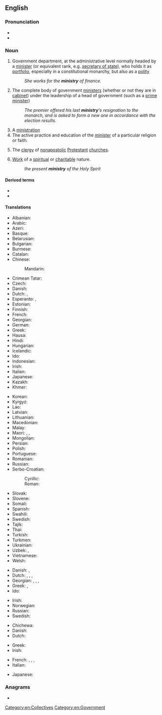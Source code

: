 ==English==

===Pronunciation===
* {{IPA|/ˈmɪnɪstɹi/|lang=en}}
* {{hyphenation|mi|nis|try|lang=en}}

===Noun===
{{wikipedia}}
{{en-noun|ministries}}

# Government department, at the administrative level normally headed by a [[minister]] (or equivalent rank, e.g. [[secretary of state]]), who holds it as [[portfolio]], especially in a constitutional monarchy, but also as a [[polity]]
#: ''She works for the '''ministry''' of finance.''
# The complete body of government [[minister]]s (whether or not they are in [[cabinet]]) under the leadership of a head of government (such as a [[prime minister]])
#: ''The premier offered his last '''ministry''''s resignation to the monarch, and is asked to form a new one in accordance with the election results.''
# A [[ministration]]
# The active practice and education of the [[minister]] of a particular religion or faith.
# {{lb|en|Christianity}} The [[clergy]] of [[nonapostolic]] [[Protestant]] [[church]]es.
# {{lb|en|Christianity}} [[work|Work]] of a [[spiritual]] or [[charitable]] nature.
#: ''the present '''ministry''' of the Holy Spirit''

====Derived terms====
* {{l|en|bus ministry}}
* {{l|en|ministerial}}

====Translations====
{{trans-top|government department}}
* Albanian: {{t+|sq|ministri|m}}
* Arabic: {{t|ar|وِزَارَة|f}}
* Azeri: {{t|az|nazirlik}}
* Basque: {{t|eu|ministerioa}}
* Belarusian: {{t|be|міністэ́рства|n}}
* Bulgarian: {{t|bg|министе́рство|n}}
* Burmese: {{t+|my|ဝန်ကြီးဌာန}}
* Catalan: {{t|ca|ministeri|m}}
* Chinese:
*: Mandarin: {{t+|cmn|部|tr=bù}}
* Crimean Tatar: {{t|crh|nazirlik}}
* Czech: {{t+|cs|ministerstvo|n}}
* Danish: {{t|da|ministerium|n}}
* Dutch: {{t+|nl|ministerie|n}}, {{t+|nl|departement|n}}
* Esperanto: {{t|eo|ministerio}}, {{t|eo|ministrejo}}
* Estonian: {{t|et|ministeerium}}
* Finnish: {{t+|fi|ministeriö}}
* French: {{t+|fr|ministère|m}}
* Georgian: {{t|ka|სამინისტრო}}
* German: {{t+|de|Ministerium|n}}
* Greek: {{t+|el|υπουργείο|n}}
* Hausa: {{t|ha|ma'aikataa}}
* Hindi: {{t+|hi|मंत्रालय|m}}
* Hungarian: {{t+|hu|minisztérium}}
* Icelandic: {{t|is|klerkdómur|n}}
* Ido: {{t+|io|ministerio}}
* Indonesian: {{t+|id|kementerian}}
* Irish: {{t|ga|aireacht|f}}
* Italian: {{t+|it|ministero}}
* Japanese: {{t+|ja|省|tr=しょう, shō}}
* Kazakh: {{t|kk|министрлік}}
* Khmer: {{t-needed|km}}
{{trans-mid}}
* Korean: {{t+|ko|부}}
* Kyrgyz: {{t|ky|министерство}}
* Lao: {{t+|lo|ກະຊວງ}}
* Latvian: {{t|lv|ministrija|f}}
* Lithuanian: {{t+|lt|ministras|m}}
* Macedonian: {{t|mk|министерство|n}}
* Malay: {{t|ms|kementerian}}
* Maori: {{t|mi|tari}}, {{t|mi|minitatanga}}, {{t|mi|manatū}}
* Mongolian: {{t+|mn|санваартан}}
* Persian: {{t+|fa|وزارت|tr=vezârat}}
* Polish: {{t+|pl|ministerstwo|n}}
* Portuguese: {{t+|pt|ministério|m}}
* Romanian: {{t+|ro|minister|m}}
* Russian: {{t+|ru|министе́рство|n}}
* Serbo-Croatian:
*: Cyrillic: {{t|sh|министа̀рство|n}}
*: Roman: {{t+|sh|ministàrstvo|n}}
* Slovak: {{t|sk|ministerstvo|n}}
* Slovene: {{t+|sl|ministrstvo|n}}
* Somali: {{t|so|wasaarad}}
* Spanish: {{t+|es|ministerio|m}}
* Swahili: {{t+|sw|wizara}}
* Swedish: {{t+|sv|ministär}}
* Tajik: {{t+|tg|вазорат}}
* Thai: {{t+|th|กระทรวง}}
* Turkish: {{t+|tr|bakanlık}}
* Turkmen: {{t|tk|ministrlik}}
* Ukrainian: {{t|uk|міністе́рство|m}}
* Uzbek: {{t+|uz|vazirlik}}, {{t+|uz|ministrlik}}
* Vietnamese: {{t+|vi|bộ}}
* Welsh: {{t+|cy|gweinidogaeth|m}}
{{trans-bottom}}

{{trans-top|complete body of government ministers}}
* Danish: {{t+|da|regering|c}}, {{t|da|kabinet|n}}
* Dutch: {{t+|nl|ministerie|n}}, {{t+|nl|kabinet|n}}, {{t+|nl|regering}}, {{t+|nl|gouvernement|n}}
* Georgian: {{t|ka|მინისტრთა კაბინეტი}}, {{t|ka|კაბინეტი}}, {{t|ka|მთავრობა}}, {{t|ka|ხელისუფლება}}
* Greek: {{t+|el|υπουργικό συμβούλιο|n}}, {{t+|el|κυβέρνηση|f}}
* Ido: {{t+|io|ministraro}}
{{trans-mid}}
* Irish: {{t-check|ga|aireacht|f}}
* Norwegian: {{t|no|Kabinett}}
* Russian: {{t+|ru|министе́рство|n}}
* Swedish: {{t|sv|Ministär}}
{{trans-bottom}}

{{trans-see|ministration}}

{{trans-top|practice and education of the minister of a particular religion}}
* Chichewa: {{t|ny|ubusa}}
* Danish: {{t|da|præsteembede|n}}
* Dutch: {{t|nl|[[bediening]] van de eredienst}}
{{trans-mid}}
* Greek: {{t+|el|ιερατείο|n}}
* Irish: {{t|ga|ministreacht|f}}
{{trans-bottom}}

{{ttbc-top}}
* French: {{t+check|fr|ministère|m}}, {{t-check|fr|ministère du culte|m}}, {{t+check|fr|cabinet|m}}, {{t+check|fr|gouvernement|m}}
* Italian: {{t+check|it|ministero|m}}
{{trans-mid}}
* Japanese: {{t+check|ja|部|tr=bu}}
{{trans-bottom}}

===Anagrams===
* {{anagrams|en|myristin}}

[[Category:en:Collectives]]
[[Category:en:Government]]